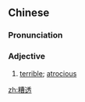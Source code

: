 ==Chinese==
{{zh-forms}}

===Pronunciation===
{{zh-pron
|m=zāotòu
|c=zou1 tau3
|cat=a
}}

===Adjective===
{{zh-adj}}

# {{lb|zh|colloquial}} [[terrible]]; [[atrocious]]
#: {{zh-x|這 兩 天 心情 糟透 了！|These last two days I've been in a '''horrible''' mood.}}

[[zh:糟透]]